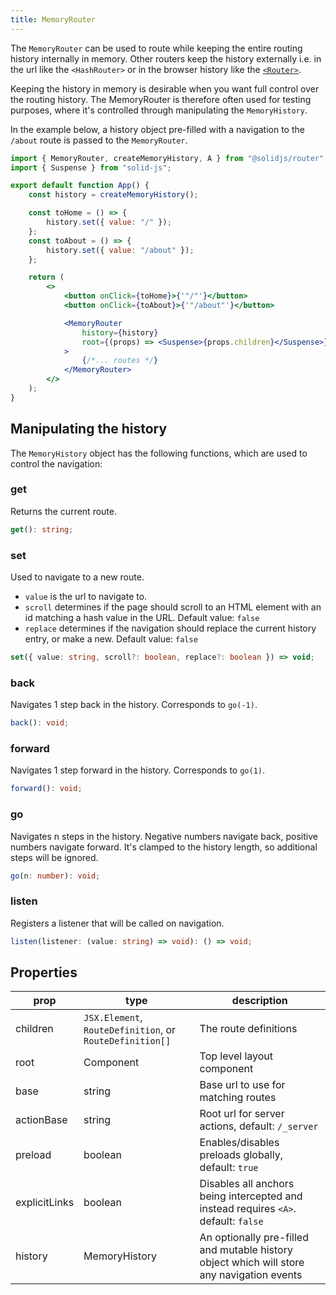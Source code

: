 ```yaml
---
title: MemoryRouter
---
```


The `MemoryRouter` can be used to route while keeping the entire routing history internally in memory.
Other routers keep the history externally i.e. in the url like the `<HashRouter>` or in the browser history like the [`<Router>`](/solid-router/reference/components/memory-router).

Keeping the history in memory is desirable when you want full control over the routing history.
The MemoryRouter is therefore often used for testing purposes, where it's controlled through manipulating the `MemoryHistory`.

In the example below, a history object pre-filled with a navigation to the `/about` route is passed to the `MemoryRouter`.



```jsx
import { MemoryRouter, createMemoryHistory, A } from "@solidjs/router";
import { Suspense } from "solid-js";

export default function App() {
	const history = createMemoryHistory();

	const toHome = () => {
		history.set({ value: "/" });
	};
	const toAbout = () => {
		history.set({ value: "/about" });
	};

	return (
		<>
			<button onClick={toHome}>{'"/"'}</button>
			<button onClick={toAbout}>{'"/about"'}</button>

			<MemoryRouter
				history={history}
				root={(props) => <Suspense>{props.children}</Suspense>}
			>
				{/*... routes */}
			</MemoryRouter>
		</>
	);
}
```

## Manipulating the history

The `MemoryHistory` object has the following functions, which are used to control the navigation:

### get

Returns the current route.

```ts
get(): string;
```

### set

Used to navigate to a new route.

- `value` is the url to navigate to.
- `scroll` determines if the page should scroll to an HTML element with an id matching a hash value in the URL. Default value: `false`
- `replace` determines if the navigation should replace the current history entry, or make a new. Default value: `false`

```ts
set({ value: string, scroll?: boolean, replace?: boolean }) => void;
```

### back

Navigates 1 step back in the history. Corresponds to `go(-1)`.

```ts
back(): void;
```

### forward

Navigates 1 step forward in the history. Corresponds to `go(1)`.

```ts
forward(): void;
```

### go

Navigates n steps in the history. Negative numbers navigate back, positive numbers navigate forward. It's clamped to the history length, so additional steps will be ignored.

```ts
go(n: number): void;
```

### listen

Registers a listener that will be called on navigation.

```ts
listen(listener: (value: string) => void): () => void;
```

## Properties

| prop          | type                                                     | description                                                                                |
| ------------- | -------------------------------------------------------- | ------------------------------------------------------------------------------------------ |
| children      | `JSX.Element`, `RouteDefinition`, or `RouteDefinition[]` | The route definitions                                                                      |
| root          | Component                                                | Top level layout component                                                                 |
| base          | string                                                   | Base url to use for matching routes                                                        |
| actionBase    | string                                                   | Root url for server actions, default: `/_server`                                           |
| preload       | boolean                                                  | Enables/disables preloads globally, default: `true`                                        |
| explicitLinks | boolean                                                  | Disables all anchors being intercepted and instead requires `<A>`. default: `false`        |
| history       | MemoryHistory                                            | An optionally pre-filled and mutable history object which will store any navigation events |
